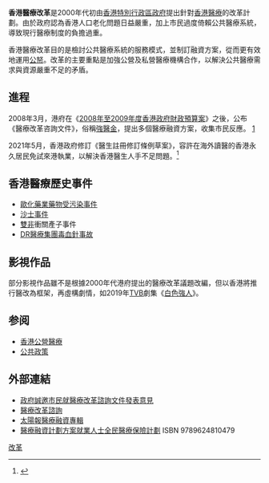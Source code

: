 {{expert|time=2019-09-16T21:26:00+00:00}}
'''香港醫療改革'''是2000年代初由[[香港特別行政區政府|香港特別行政區政府]]提出針對[[香港醫療|香港醫療]]的改革計劃。由於政府認為香港人口老化問題日益嚴重，加上市民過度倚賴公共醫療系統，導致現行醫療制度的負擔過重。

香港醫療改革目的是檢討公共醫療系統的服務模式，並制訂融資方案，從而更有效地運用[[公帑|公帑]]。改革的主要重點是加強公營及私營醫療機構合作，以解決公共醫療需求與資源嚴重不足的矛盾。

==進程==
2008年3月，港府在《[[2008年至2009年度香港政府財政預算案|2008年至2009年度香港政府財政預算案]]》之後，公布《醫療改革咨詢文件》，俗稱[[強醫金|強醫金]]，提出多個醫療融資方案，收集市民反應。 [http://www.takungpao.com/inc/photo/photo_cont.asp?id=303226&nid=882286&cid=859]{{dead link|date=2018年5月 |bot=InternetArchiveBot |fix-attempted=yes }}

2021年5月，香港政府修訂《醫生註冊修訂條例草案》，容許在海外讀醫的香港永久居民免試來港執業，以解決香港醫生人手不足問題。<ref>{{Cite web|title=林鄭轟部分醫護將抗疫政治化　散播不準確訊息　本月提交放寬引入海外醫生草案|url=https://www.thestandnews.com/politics/%E6%9E%97%E9%84%AD%E8%BD%9F%E9%83%A8%E5%88%86%E9%86%AB%E8%AD%B7%E5%B0%87%E6%8A%97%E7%96%AB%E6%94%BF%E6%B2%BB%E5%8C%96-%E6%95%A3%E6%92%AD%E4%B8%8D%E6%BA%96%E7%A2%BA%E8%A8%8A%E6%81%AF-%E6%9C%AC%E6%9C%88%E6%8F%90%E4%BA%A4%E6%94%BE%E5%AF%AC%E5%BC%95%E5%85%A5%E6%B5%B7%E5%A4%96%E9%86%AB%E7%94%9F%E8%8D%89%E6%A1%88/|website=立場新聞|date=2021-05-03|access-date=2021-05-03|archive-date=2021-05-05|archive-url=https://web.archive.org/web/20210505182042/https://www.thestandnews.com/politics/%E6%9E%97%E9%84%AD%E8%BD%9F%E9%83%A8%E5%88%86%E9%86%AB%E8%AD%B7%E5%B0%87%E6%8A%97%E7%96%AB%E6%94%BF%E6%B2%BB%E5%8C%96-%E6%95%A3%E6%92%AD%E4%B8%8D%E6%BA%96%E7%A2%BA%E8%A8%8A%E6%81%AF-%E6%9C%AC%E6%9C%88%E6%8F%90%E4%BA%A4%E6%94%BE%E5%AF%AC%E5%BC%95%E5%85%A5%E6%B5%B7%E5%A4%96%E9%86%AB%E7%94%9F%E8%8D%89%E6%A1%88/|dead-url=no}}</ref>

== 香港醫療歷史事件 ==
{{original research|章節|time=2019-09-17}}
{{Citation needed|以下事件都引發香港醫療改革：|time=2019-09-16T21:26:51+00:00}}
*[[歐化藥業藥物受污染事件|歐化藥業藥物受污染事件]]
*[[沙士事件|沙士事件]]
*[[雙非|雙非]]衝關產子事件
*[[DR醫療集團毒血針事故|DR醫療集團毒血針事故]]

== 影視作品 ==
部分影視作品雖不是根據2000年代港府提出的醫療改革議題改編，但以香港將推行醫改為框架，再虛構劇情，如2019年[[TVB|TVB]]劇集《[[白色強人|白色強人]]》。

== 参阅 ==
* [[香港公營醫療|香港公營醫療]]
* [[公共政策|公共政策]]

==外部連結==
* [http://www.info.gov.hk/gia/general/200803/13/P200803130198.htm 政府誠邀市民就醫療改革諮詢文件發表意見] {{Wayback|url=http://www.info.gov.hk/gia/general/200803/13/P200803130198.htm |date=20190902143730 }}
* [http://www.bestrong.gov.hk/ 醫療改革諮詢] {{Wayback|url=http://www.bestrong.gov.hk/ |date=20080704115721 }}
* [https://web.archive.org/web/20080525013425/http://specials.on.cc/medical/ 太陽報醫療融資專輯]
* [http://books.google.com/books?id=0VcAAQAACAAJ 醫療融資計劃方案就業人士全民醫療保險計劃] ISBN 9789624810479
[[Category:香港醫療|改革]]